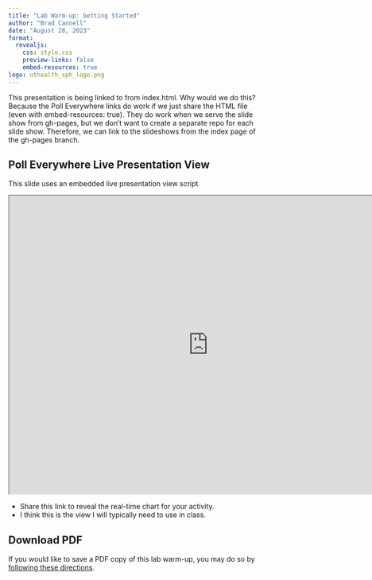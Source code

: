 ```yaml
---
title: "Lab Warm-up: Getting Started"
author: "Brad Cannell"
date: "August 28, 2023"
format: 
  revealjs:
    css: style.css
    preview-links: false
    embed-resources: true
logo: uthealth_sph_logo.png
---
```


This presentation is being linked to from index.html. Why would we do this? Because the Poll Everywhere links do work if we just share the HTML file (even with embed-resources: true). They do work when we serve the slide show from gh-pages, but we don't want to create a separate repo for each slide show. Therefore, we can link to the slideshows from the index page of the gh-pages branch.

## Poll Everywhere Live Presentation View {.scrollable}

This slide uses an embedded live presentation view script

<iframe src="https://embed.polleverywhere.com/multiple_choice_polls/Sj2BkUh8EID48gQPtbpWN?controls=none&short_poll=true" width="800px" height="600px"></iframe>

::: notes
- Share this link to reveal the real-time chart for your activity.
- I think this is the view I will typically need to use in class.
:::

## Download PDF

If you would like to save a PDF copy of this lab warm-up, you may do so by [following these directions](https://quarto.org/docs/presentations/revealjs/presenting.html#print-to-pdf).

